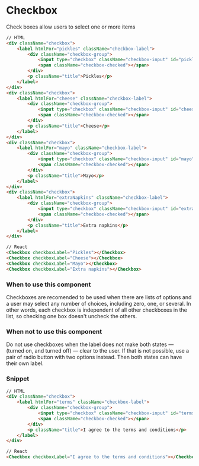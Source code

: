 
<Meta title="Components/Interactions/Checkbox" component={Checkbox} />

# Checkbox

<Checkbox checkboxLabel="Pickles"></Checkbox>
<Checkbox checkboxLabel="Cheese"></Checkbox>
<Checkbox checkboxLabel="Mayo"></Checkbox>
<Checkbox checkboxLabel="Extra napkins"></Checkbox>

Check boxes allow users to select one or more items

```HTML
// HTML
<div className="checkbox">
    <label htmlFor="pickles" className="checkbox-label">
        <div className="checkbox-group">
            <input type="checkbox" className="checkbox-input" id="pickles" hidden />
            <span className="checkbox-checked"></span>
        </div>
        <p className="title">Pickles</p>
    </label>
</div>
<div className="checkbox">
    <label htmlFor="cheese" className="checkbox-label">
        <div className="checkbox-group">
            <input type="checkbox" className="checkbox-input" id="cheese" hidden />
            <span className="checkbox-checked"></span>
        </div>
        <p className="title">Cheese</p>
    </label>
</div>
<div className="checkbox">
    <label htmlFor="mayo" className="checkbox-label">
        <div className="checkbox-group">
            <input type="checkbox" className="checkbox-input" id="mayo" hidden />
            <span className="checkbox-checked"></span>
        </div>
        <p className="title">Mayo</p>
    </label>
</div>
<div className="checkbox">
    <label htmlFor="extraNapkins" className="checkbox-label">
        <div className="checkbox-group">
            <input type="checkbox" className="checkbox-input" id="extraNapkins" hidden />
            <span className="checkbox-checked"></span>
        </div>
        <p className="title">Extra napkins</p>
    </label>
</div>

// React
<Checkbox checkboxLabel="Pickles"></Checkbox>
<Checkbox checkboxLabel="Cheese"></Checkbox>
<Checkbox checkboxLabel="Mayo"></Checkbox>
<Checkbox checkboxLabel="Extra napkins"></Checkbox>
```

### When to use this component

Checkboxes are recomended to be used when there are lists of options and a user may select any number of choices, including zero, one, or several. In other words, each checkbox is independent of all other checkboxes in the list, so checking one box doesn't uncheck the others.

### When not to use this component

Do not use checkboxes when the label does not make both states — (turned on, and turned off) — clear to the user. If that is not possible, use a pair of radio button with two options instead. Then both states can have their own label.

### Snippet

<Checkbox checkboxLabel="I agree to the terms and conditions"></Checkbox>

```HTML
// HTML
<div className="checkbox">
    <label htmlFor="terms" className="checkbox-label">
        <div className="checkbox-group">
            <input type="checkbox" className="checkbox-input" id="terms" hidden />
            <span className="checkbox-checked"></span>
        </div>
        <p className="title">I agree to the terms and conditions</p>
    </label>
</div>

// React
<Checkbox checkboxLabel="I agree to the terms and conditions"></Checkbox>
```